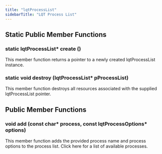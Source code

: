 ```yaml
---
title: "lqtProcessList"
sidebarTitle: "LQT Process List"
---
```


## Static Public Member Functions

### static lqtProcessList\* create ()

This member function returns a pointer to a newly created lqtProcessList instance.

### static void destroy (lqtProcessList\* pProcessList)

This member function destroys all resources associated with the supplied lqtProcessList pointer.

## Public Member Functions

### void add (const char* process, const lqtProcessOptions* options)

This member function adds the provided process name and process options to the process list. Click here for a list of available processes.
